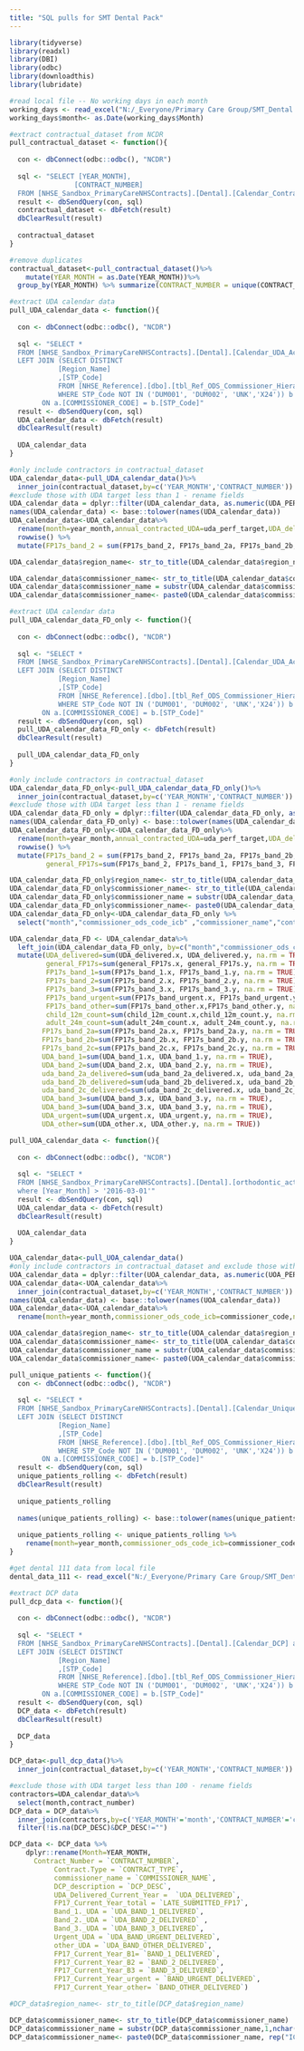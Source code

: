 ```yaml
---
title: "SQL pulls for SMT Dental Pack"
---
```

```r
library(tidyverse)
library(readxl)
library(DBI)
library(odbc)
library(downloadthis)
library(lubridate)
```

```r

#read local file -- No working days in each month
working_days <- read_excel("N:/_Everyone/Primary Care Group/SMT_Dental DENT 2022_23-008/workdays.xlsx",sheet = "workdays")
working_days$month<- as.Date(working_days$Month)

```

```r

#extract contractual_dataset from NCDR
pull_contractual_dataset <- function(){
  
  con <- dbConnect(odbc::odbc(), "NCDR")
  
  sql <- "SELECT [YEAR_MONTH],
                [CONTRACT_NUMBER]
  FROM [NHSE_Sandbox_PrimaryCareNHSContracts].[Dental].[Calendar_Contracts]"
  result <- dbSendQuery(con, sql)
  contractual_dataset <- dbFetch(result)
  dbClearResult(result)
  
  contractual_dataset
}

#remove duplicates
contractual_dataset<-pull_contractual_dataset()%>%
    mutate(YEAR_MONTH = as.Date(YEAR_MONTH))%>% 
  group_by(YEAR_MONTH) %>% summarize(CONTRACT_NUMBER = unique(CONTRACT_NUMBER))


```



```r

#extract UDA calendar data
pull_UDA_calendar_data <- function(){
  
  con <- dbConnect(odbc::odbc(), "NCDR")
  
  sql <- "SELECT *
  FROM [NHSE_Sandbox_PrimaryCareNHSContracts].[Dental].[Calendar_UDA_Activity] a
  LEFT JOIN (SELECT DISTINCT
			[Region_Name]
			,[STP_Code]
			FROM [NHSE_Reference].[dbo].[tbl_Ref_ODS_Commissioner_Hierarchies]
			WHERE STP_Code NOT IN ('DUM001', 'DUM002', 'UNK','X24')) b
		ON a.[COMMISSIONER_CODE] = b.[STP_Code]"
  result <- dbSendQuery(con, sql)
  UDA_calendar_data <- dbFetch(result)
  dbClearResult(result)
  
  UDA_calendar_data
}

#only include contractors in contractual_dataset
UDA_calendar_data<-pull_UDA_calendar_data()%>%
  inner_join(contractual_dataset,by=c('YEAR_MONTH','CONTRACT_NUMBER'))
#exclude those with UDA target less than 1 - rename fields
UDA_calendar_data = dplyr::filter(UDA_calendar_data, as.numeric(UDA_PERF_TARGET) > 100)
names(UDA_calendar_data) <- base::tolower(names(UDA_calendar_data))
UDA_calendar_data<-UDA_calendar_data%>%
  rename(month=year_month,annual_contracted_UDA=uda_perf_target,UDA_delivered=uda_delivered,commissioner_ods_code_icb=commissioner_code,name_or_company_name=provider_name,general_FP17s=late_submitted_fp17,FP17s_band_1=band_1_delivered,FP17s_band_2=band_2_delivered,FP17s_band_2a=band_2a_delivered,FP17s_band_2b=band_2b_delivered,FP17s_band_2c=band_2c_delivered,FP17s_band_3=band_3_delivered,FP17s_band_urgent=band_urgent_delivered,FP17s_band_other=band_other_delivered,UDA_band_1=uda_band_1_delivered,UDA_band_2=uda_band_2_delivered,UDA_band_3=uda_band_3_delivered,UDA_urgent=uda_band_urgent_delivered,UDA_other=uda_band_other_delivered) %>% 
  rowwise() %>% 
  mutate(FP17s_band_2 = sum(FP17s_band_2, FP17s_band_2a, FP17s_band_2b, FP17s_band_2c, na.rm = T))

UDA_calendar_data$region_name<- str_to_title(UDA_calendar_data$region_name)

UDA_calendar_data$commissioner_name<- str_to_title(UDA_calendar_data$commissioner_name)
UDA_calendar_data$commissioner_name = substr(UDA_calendar_data$commissioner_name,1,nchar(UDA_calendar_data$commissioner_name)-3)
UDA_calendar_data$commissioner_name<- paste0(UDA_calendar_data$commissioner_name, rep("ICB", nrow(UDA_calendar_data)))

```



```r

#extract UDA calendar data
pull_UDA_calendar_data_FD_only <- function(){
  
  con <- dbConnect(odbc::odbc(), "NCDR")
  
  sql <- "SELECT *
  FROM [NHSE_Sandbox_PrimaryCareNHSContracts].[Dental].[Calendar_UDA_Activity_FD_only] a
  LEFT JOIN (SELECT DISTINCT
			[Region_Name]
			,[STP_Code]
			FROM [NHSE_Reference].[dbo].[tbl_Ref_ODS_Commissioner_Hierarchies]
			WHERE STP_Code NOT IN ('DUM001', 'DUM002', 'UNK','X24')) b
		ON a.[COMMISSIONER_CODE] = b.[STP_Code]"
  result <- dbSendQuery(con, sql)
  pull_UDA_calendar_data_FD_only <- dbFetch(result)
  dbClearResult(result)
  
  pull_UDA_calendar_data_FD_only
}

#only include contractors in contractual_dataset
UDA_calendar_data_FD_only<-pull_UDA_calendar_data_FD_only()%>%
  inner_join(contractual_dataset,by=c('YEAR_MONTH','CONTRACT_NUMBER'))
#exclude those with UDA target less than 1 - rename fields
UDA_calendar_data_FD_only = dplyr::filter(UDA_calendar_data_FD_only, as.numeric(UDA_PERF_TARGET) > 100)
names(UDA_calendar_data_FD_only) <- base::tolower(names(UDA_calendar_data_FD_only))
UDA_calendar_data_FD_only<-UDA_calendar_data_FD_only%>%
  rename(month=year_month,annual_contracted_UDA=uda_perf_target,UDA_delivered=uda_delivered,commissioner_ods_code_icb=commissioner_code,name_or_company_name=provider_name,FP17s_band_1=band_1_delivered,FP17s_band_2=band_2_delivered,FP17s_band_2a=band_2a_delivered,FP17s_band_2b=band_2b_delivered,FP17s_band_2c=band_2c_delivered,FP17s_band_3=band_3_delivered,FP17s_band_urgent=band_urgent_delivered,FP17s_band_other=band_other_delivered,UDA_band_1=uda_band_1_delivered,UDA_band_2=uda_band_2_delivered,UDA_band_3=uda_band_3_delivered,UDA_urgent=uda_band_urgent_delivered,UDA_other=uda_band_other_delivered) %>% 
  rowwise() %>% 
  mutate(FP17s_band_2 = sum(FP17s_band_2, FP17s_band_2a, FP17s_band_2b, FP17s_band_2c, na.rm = T),
         general_FP17s=sum(FP17s_band_2, FP17s_band_1, FP17s_band_3, FP17s_band_urgent,FP17s_band_other, na.rm = T)) 

UDA_calendar_data_FD_only$region_name<- str_to_title(UDA_calendar_data_FD_only$region_name)
UDA_calendar_data_FD_only$commissioner_name<- str_to_title(UDA_calendar_data_FD_only$commissioner_name)
UDA_calendar_data_FD_only$commissioner_name = substr(UDA_calendar_data_FD_only$commissioner_name,1,nchar(UDA_calendar_data_FD_only$commissioner_name)-3)
UDA_calendar_data_FD_only$commissioner_name<- paste0(UDA_calendar_data_FD_only$commissioner_name, rep("ICB", nrow(UDA_calendar_data_FD_only)))
UDA_calendar_data_FD_only<-UDA_calendar_data_FD_only %>%
  select("month","commissioner_ods_code_icb" ,"commissioner_name","contract_number","child_12m_count" ,"adult_24m_count" ,  'general_FP17s',        "FP17s_band_1","FP17s_band_2","FP17s_band_2a","FP17s_band_2b","FP17s_band_2c","FP17s_band_3","FP17s_band_urgent","FP17s_band_other","UDA_delivered","UDA_band_1","UDA_band_2", "uda_band_2a_delivered","uda_band_2b_delivered","uda_band_2c_delivered","UDA_band_3","UDA_urgent","UDA_other")

UDA_calendar_data_FD <- UDA_calendar_data%>%
  left_join(UDA_calendar_data_FD_only, by=c("month","commissioner_ods_code_icb","commissioner_name","contract_number" ))%>%
  mutate(UDA_delivered=sum(UDA_delivered.x, UDA_delivered.y, na.rm = TRUE),
         general_FP17s=sum(general_FP17s.x, general_FP17s.y, na.rm = TRUE),
         FP17s_band_1=sum(FP17s_band_1.x, FP17s_band_1.y, na.rm = TRUE),
         FP17s_band_2=sum(FP17s_band_2.x, FP17s_band_2.y, na.rm = TRUE),
         FP17s_band_3=sum(FP17s_band_3.x, FP17s_band_3.y, na.rm = TRUE),
         FP17s_band_urgent=sum(FP17s_band_urgent.x, FP17s_band_urgent.y, na.rm = TRUE),
         FP17s_band_other=sum(FP17s_band_other.x,FP17s_band_other.y, na.rm = TRUE),
         child_12m_count=sum(child_12m_count.x,child_12m_count.y, na.rm = TRUE),
         adult_24m_count=sum(adult_24m_count.x, adult_24m_count.y, na.rm = TRUE),
        FP17s_band_2a=sum(FP17s_band_2a.x, FP17s_band_2a.y, na.rm = TRUE),
        FP17s_band_2b=sum(FP17s_band_2b.x, FP17s_band_2b.y, na.rm = TRUE),
        FP17s_band_2c=sum(FP17s_band_2c.x, FP17s_band_2c.y, na.rm = TRUE),
        UDA_band_1=sum(UDA_band_1.x, UDA_band_1.y, na.rm = TRUE),
        UDA_band_2=sum(UDA_band_2.x, UDA_band_2.y, na.rm = TRUE),
        uda_band_2a_delivered=sum(uda_band_2a_delivered.x, uda_band_2a_delivered.y, na.rm = TRUE),
        uda_band_2b_delivered=sum(uda_band_2b_delivered.x, uda_band_2b_delivered.y, na.rm = TRUE),
        uda_band_2c_delivered=sum(uda_band_2c_delivered.x, uda_band_2c_delivered.y, na.rm = TRUE),
        UDA_band_3=sum(UDA_band_3.x, UDA_band_3.y, na.rm = TRUE),
        UDA_band_3=sum(UDA_band_3.x, UDA_band_3.y, na.rm = TRUE),
        UDA_urgent=sum(UDA_urgent.x, UDA_urgent.y, na.rm = TRUE),
        UDA_other=sum(UDA_other.x, UDA_other.y, na.rm = TRUE))

```


```r

pull_UOA_calendar_data <- function(){
  
  con <- dbConnect(odbc::odbc(), "NCDR")
  
  sql <- "SELECT *
  FROM [NHSE_Sandbox_PrimaryCareNHSContracts].[Dental].[orthodontic_activity]
  where [Year_Month] > '2016-03-01'"
  result <- dbSendQuery(con, sql)
  UOA_calendar_data <- dbFetch(result)
  dbClearResult(result)
  
  UOA_calendar_data
}

UOA_calendar_data<-pull_UOA_calendar_data()
#only include contractors in contractual_dataset and exclude those with UOA target less than 1 - rename fields
UOA_calendar_data = dplyr::filter(UOA_calendar_data, as.numeric(UOA_PERF_TAR) > 100)
UOA_calendar_data<-UOA_calendar_data%>%
  inner_join(contractual_dataset,by=c('YEAR_MONTH','CONTRACT_NUMBER'))
names(UOA_calendar_data) <- base::tolower(names(UOA_calendar_data))
UOA_calendar_data<-UOA_calendar_data%>%
  rename(month=year_month,commissioner_ods_code_icb=commissioner_code,name_or_company_name=provider_name,annual_contracted_UOA=uoa_perf_tar,UOA_delivered=uoa_delivered,orthodontic_starts=ortho_trt_started,orthodontic_completions=ortho_trt_completed)

UOA_calendar_data$region_name<- str_to_title(UOA_calendar_data$region_name)
UOA_calendar_data$commissioner_name<- str_to_title(UOA_calendar_data$commissioner_name)
UOA_calendar_data$commissioner_name = substr(UOA_calendar_data$commissioner_name,1,nchar(UOA_calendar_data$commissioner_name)-3)
UOA_calendar_data$commissioner_name<- paste0(UOA_calendar_data$commissioner_name, rep("ICB", nrow(UOA_calendar_data)))

```


```r
pull_unique_patients <- function(){
  con <- dbConnect(odbc::odbc(), "NCDR")
  
  sql <- "SELECT *
  FROM [NHSE_Sandbox_PrimaryCareNHSContracts].[Dental].[Calendar_Unique_rolling] a
  LEFT JOIN (SELECT DISTINCT
			[Region_Name]
			,[STP_Code]
			FROM [NHSE_Reference].[dbo].[tbl_Ref_ODS_Commissioner_Hierarchies]
			WHERE STP_Code NOT IN ('DUM001', 'DUM002', 'UNK','X24')) b
		ON a.[COMMISSIONER_CODE] = b.[STP_Code]"
  result <- dbSendQuery(con, sql)
  unique_patients_rolling <- dbFetch(result)
  dbClearResult(result)
  
  unique_patients_rolling
  
  names(unique_patients_rolling) <- base::tolower(names(unique_patients_rolling))
  
  unique_patients_rolling <- unique_patients_rolling %>% 
    rename(month=year_month,commissioner_ods_code_icb=commissioner_code)
}
```



```r
#get dental 111 data from local file
dental_data_111 <- read_excel("N:/_Everyone/Primary Care Group/SMT_Dental DENT 2022_23-008/111_pathways_data/dental_data_111.xlsx")
```


```r

#extract DCP data
pull_dcp_data <- function(){
  
  con <- dbConnect(odbc::odbc(), "NCDR")
  
  sql <- "SELECT *
  FROM [NHSE_Sandbox_PrimaryCareNHSContracts].[Dental].[Calendar_DCP] a
  LEFT JOIN (SELECT DISTINCT
			[Region_Name]
			,[STP_Code]
			FROM [NHSE_Reference].[dbo].[tbl_Ref_ODS_Commissioner_Hierarchies]
			WHERE STP_Code NOT IN ('DUM001', 'DUM002', 'UNK','X24')) b
		ON a.[COMMISSIONER_CODE] = b.[STP_Code]"
  result <- dbSendQuery(con, sql)
  DCP_data <- dbFetch(result)
  dbClearResult(result)
  
  DCP_data
}

DCP_data<-pull_dcp_data()%>%
  inner_join(contractual_dataset,by=c('YEAR_MONTH','CONTRACT_NUMBER'))

#exclude those with UDA target less than 100 - rename fields
contractors=UDA_calendar_data%>%
  select(month,contract_number)
DCP_data = DCP_data%>%
  inner_join(contractors,by=c('YEAR_MONTH'='month','CONTRACT_NUMBER'='contract_number'))%>%
  filter(!is.na(DCP_DESC)&DCP_DESC!="")

DCP_data <- DCP_data %>%
    dplyr::rename(Month=YEAR_MONTH,
      Contract_Number = `CONTRACT_NUMBER`,
           Contract.Type = `CONTRACT_TYPE`, 
           commissioner_name = `COMMISSIONER_NAME`,   
           DCP_description = `DCP_DESC`,
           UDA_Delivered_Current_Year =  `UDA_DELIVERED`,               
           FP17_Current_Year_total = `LATE_SUBMITTED_FP17`, 
           Band_1._UDA = `UDA_BAND_1_DELIVERED`,          
           Band_2._UDA = `UDA_BAND_2_DELIVERED` ,        
           Band_3._UDA = `UDA_BAND_3_DELIVERED`,
           Urgent_UDA = `UDA_BAND_URGENT_DELIVERED`,
           other_UDA = `UDA_BAND_OTHER_DELIVERED`, 
           FP17_Current_Year_B1= `BAND_1_DELIVERED`,       
           FP17_Current_Year_B2 = `BAND_2_DELIVERED`,       
           FP17_Current_Year_B3 = `BAND_3_DELIVERED`,       
           FP17_Current_Year_urgent = `BAND_URGENT_DELIVERED`,
           FP17_Current_Year_other= `BAND_OTHER_DELIVERED`)

#DCP_data$region_name<- str_to_title(DCP_data$region_name)

DCP_data$commissioner_name<- str_to_title(DCP_data$commissioner_name)
DCP_data$commissioner_name = substr(DCP_data$commissioner_name,1,nchar(DCP_data$commissioner_name)-3)
DCP_data$commissioner_name<- paste0(DCP_data$commissioner_name, rep("ICB", nrow(DCP_data)))


```
